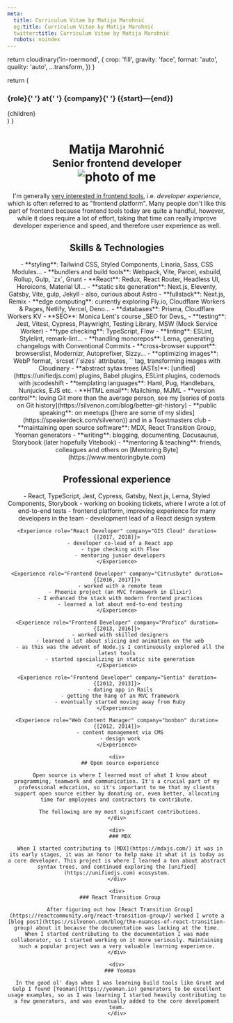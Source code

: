 ```yaml
---
meta:
  title: Curriculum Vitae by Matija Marohnić
  og:title: Curriculum Vitae by Matija Marohnić
  twitter:title: Curriculum Vitae by Matija Marohnić
  robots: noindex
---
```



  return cloudinary('in-roermond', {
    crop: 'fill',
    gravity: 'face',
    format: 'auto',
    quality: 'auto',
    ...transform,
  })
}

  return (
    <div>
      <h3>
        <span>{role}</span>{' '}
        <span className="font-light dark:font-thin">at</span>{' '}
        <span>{company}</span>{' '}
        <span className="whitespace-nowrap font-light dark:font-thin">({start}—{end})</span>
      </h3>
      {children}
    </div>
  )
}

<Header />
<Prose as="main" className="mt-2 pb-6 md:pb-10 lg:mt-4">
  <h1 className="flex flex-col items-center text-center sm:flex-row sm:text-left">
    <div className="sm:flex-1">
      <span>Matija Marohnić</span><br />
      <small className="font-normal">Senior frontend developer</small>
    </div>
    <div className="w-[256px] mt-4 sm:mt-0">
      <div className="aspect-w-3 aspect-h-2">
        <img
          className="!my-0 rounded-2xl"
          srcSet={`
            ${getImageUrl({ aspectRatio: '3:2', width: 256, dpr: 2 })} 2x
          `}
          src={getImageUrl({ aspectRatio: '3:2', width: 256 })}
          alt="photo of me"
        />
      </div>
    </div>
  </h1>

  I'm generally [very interested in frontend tools](https://twitter.com/silvenon/status/1151063178845020160), i.e. _developer experience_, which is often referred to as "frontend platform". Many people don't like this part of frontend because frontend tools today are quite a handful, however, while it does require a lot of effort, taking that time can really improve developer experience and speed, and therefore user experience as well.

  ## Skills & Technologies

  <div className="[&_li]:break-inside-avoid-column sm:columns-2">
    - **styling**: Tailwind CSS, Styled Components, Linaria, Sass, CSS Modules...
    - **bundlers and build tools**: Webpack, Vite, Parcel, esbuild, Rollup, Gulp, `zx`, Grunt
    - **React**: Redux, React Router, Headless UI, Heroicons, Material UI...
    - **static site generation**: Next.js, Eleventy, Gatsby, Vite, gulp, Jekyll
      - also, curious about Astro
    - **fullstack**: Next.js, Remix
    - **edge computing**: currently exploring Fly.io, Cloudflare Workers & Pages, Netlify, Vercel, Deno...
    - **databases**: Prisma, Cloudflare Workers KV
    - **SEO**: Monica Lent's course _SEO for Devs_
    - **testing**: Jest, Vitest, Cypress, Playwright, Testing Library, MSW (Mock Service Worker)
    - **type checking**: TypeScript, Flow
    - **linting**: ESLint, Stylelint, remark-lint...
    - **handling monorepos**: Lerna, generating changelogs with Conventional Commits
    - **cross-browser support**: browserslist, Modernizr, Autoprefixer, Sizzy...
    - **optimizing images**: WebP format, `srcset`/`sizes` attributes, `<picture>` tag, transforming images with Cloudinary
    - **abstract sytax trees (ASTs)**: [unified](https://unifiedjs.com) plugins, Babel plugins, ESLint plugins, codemods with jscodeshift
    - **templating languages**: Haml, Pug, Handlebars, Nunjucks, EJS etc.
    - **HTML email**: Mailchimp, MJML
    - **version control**: loving Git more than the average person, see my [series of posts on Git history](https://silvenon.com/blog/better-git-history)
    - **public speaking**: on meetups ([here are some of my slides](https://speakerdeck.com/silvenon)) and in a Toastmasters club
    - **maintaining open source software**: MDX, React Transition Group, Yeoman generators
    - **writing**: blogging, documenting, Docusaurus, Storybook (later hopefully Vitebook)
    - **mentoring & teaching**: friends, colleagues and others on [Mentoring Byte](https://www.mentoringbyte.com)
  </div>

  ## Professional experience

  <div className="[&>*]:break-inside-avoid-page">
    <Experience role="Senior JavaScript Developer" company="Reactor Studio" duration={[2018, 2022]}>
      - React, TypeScript, Jest, Cypress, Gatsby, Next.js, Lerna, Styled Components, Storybook
      - working on booking tickets, where I wrote a lot of end-to-end tests
      - frontend platform, improving experience for many developers in the team
      - development lead of a React design system
    </Experience>

    <Experience role="React Developer" company="GIS Cloud" duration={[2017, 2018]}>
      - developer co-lead of a React app
      - type checking with Flow
      - mentoring junior developers
    </Experience>

    <Experience role="Frontend Developer" company="Citrusbyte" duration={[2016, 2017]}>
      - worked with a remote team
      - Phoenix project (an MVC framework in Elixir)
      - I enhanced the stack with modern frontend practices
      - learned a lot about end-to-end testing
    </Experience>

    <Experience role="Frontend Developer" company="Profico" duration={[2013, 2016]}>
      - worked with skilled designers
      - learned a lot about slicing and animation on the web
      - as this was the advent of Node.js I continuously explored all the latest tools
      - started specializing in static site generation
    </Experience>

    <Experience role="Frontend Developer" company="Sentia" duration={[2012, 2013]}>
      - dating app in Rails
      - getting the hang of an MVC framework
      - eventually started moving away from Ruby
    </Experience>

    <Experience role="Web Content Manager" company="bonbon" duration={[2012, 2014]}>
      - content management via CMS
      - design work
    </Experience>

    <div>
      ## Open source experience

      Open source is where I learned most of what I know about programming, teamwork and communication. It's a crucial part of my professional education, so it's important to me that my clients support open source either by donating or, even better, allocating time for employees and contractors to contribute.

      The following are my most significant contributions.
    </div>

    <div>
      ### MDX

      When I started contributing to [MDX](https://mdxjs.com/) it was in its early stages, it was an honor to help make it what it is today as a core developer. This project is where I learned a ton about abstract syntax trees, and continued exploring the [unified](https://unifiedjs.com) ecosystem.
    </div>

    <div>
      ### React Transition Group

      After figuring out how [React Transition Group](https://reactcommunity.org/react-transition-group/) worked I wrote a [blog post](https://silvenon.com/blog/the-nuances-of-react-transition-group) about it because the documentation was lacking at the time. When I started contributing to the documentation I was made collaborator, so I started working on it more seriously. Maintaining such a popular project was a very valuable learning experience.
    </div>

    <div>
      ### Yeoman

      In the good ol' days when I was learning build tools like Grunt and Gulp I found [Yeoman](https://yeoman.io) generators to be excellent usage examples, so as I was learning I started heavily contributing to a few generators, and was eventually added to the core develpoment team.
    </div>
  </div>
</Prose>
